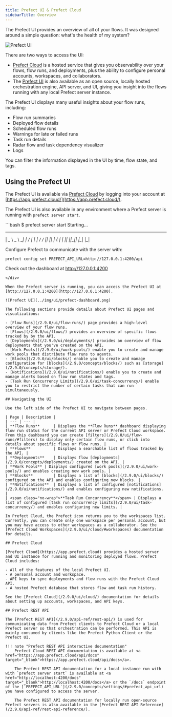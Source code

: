 ```yaml
---
title: Prefect UI & Prefect Cloud 
sidebarTitle: Overview
---
```


The Prefect UI provides an overview of all of your flows. It was designed around a simple question: what's the health of my system?

![Prefect UI](../img/ui/prefect-dashboard.png)

There are two ways to access the UI:

- [Prefect Cloud](/2.9.0/ui/cloud/) is a hosted service that gives you observability over your flows, flow runs, and deployments, plus the ability to configure personal accounts, workspaces, and collaborators.
- The [Prefect UI](#using-the-prefect-ui) is also available as an open source, locally hosted orchestration engine, API server, and UI, giving you insight into the flows running with any local Prefect server instance.

The Prefect UI displays many useful insights about your flow runs, including:

- Flow run summaries
- Deployed flow details
- Scheduled flow runs
- Warnings for late or failed runs
- Task run details 
- Radar flow and task dependency visualizer 
- Logs

You can filter the information displayed in the UI by time, flow state, and tags.

## Using the Prefect UI

The Prefect UI is available via [Prefect Cloud](/2.9.0/ui/cloud/) by logging into your account at [https://app.prefect.cloud/](https://app.prefect.cloud/).

The Prefect UI is also available in any environment where a Prefect server is running with `prefect server start`.

<div class="terminal">
```bash
$ prefect server start
Starting...

 ___ ___ ___ ___ ___ ___ _____ 
| _ \ _ \ __| __| __/ __|_   _|
|  _/   / _|| _|| _| (__  | |
|_| |_|_\___|_| |___\___| |_|

Configure Prefect to communicate with the server with:

    prefect config set PREFECT_API_URL=http://127.0.0.1:4200/api

Check out the dashboard at http://127.0.0.1:4200
```
</div>

When the Prefect server is running, you can access the Prefect UI at [http://127.0.0.1:4200](http://127.0.0.1:4200).

![Prefect UI](../img/ui/prefect-dashboard.png)

The following sections provide details about Prefect UI pages and visualizations:

- [Flow Runs](/2.9.0/ui/flow-runs/) page provides a high-level overview of your flow runs.
- [Flows](/2.9.0/ui/flows/) provides an overview of specific flows tracked by by the API.
- [Deployments](/2.9.0/ui/deployments/) provides an overview of flow deployments that you've created on the API.
- [Work Pools](/2.9.0/ui/work-pools/) enable you to create and manage work pools that distribute flow runs to agents.
- [Blocks](/2.9.0/ui/blocks/) enable you to create and manage configuration for [blocks](/2.9.0/concepts/blocks/) such as [storage](/2.9.0/concepts/storage/).
- [Notifications](/2.9.0/ui/notifications/) enable you to create and manage alerts based on flow run states and tags.
- [Task Run Concurrency Limits](/2.9.0/ui/task-concurrency/) enable you to restrict the number of certain tasks that can run simultaneously.

## Navigating the UI

Use the left side of the Prefect UI to navigate between pages.

| Page | Description |
| --- | --- |
| **Flow Runs**      | Displays the **Flow Runs** dashboard displaying flow run status for the current API server or Prefect Cloud workspace. From this dashboard you can create [filters](/2.9.0/ui/flow-runs/#filters) to display only certain flow runs, or click into details about specific flows or flow runs. |
| **Flows**          | Displays a searchable list of flows tracked by the API. |
| **Deployments**    | Displays flow [deployments](/2.9.0/concepts/deployments/) created on the API. |
| **Work Pools** | Displays configured [work pools](/2.9.0/ui/work-pools/) and enables creating new work pools. |
| **Blocks**         | Displays a list of [blocks](/2.9.0/ui/blocks/) configured on the API and enables configuring new blocks. |
| **Notifications**  | Displays a list of configured [notifications](/2.9.0/ui/notifications/) and enables configuring new notifications. |
| <span class="no-wrap">**Task Run Concurrency**</span> | Displays a list of configured [task run concurrency limits](/2.9.0/ui/task-concurrency/) and enables configuring new limits. |

In Prefect Cloud, the Prefect icon returns you to the workspaces list. Currently, you can create only one workspace per personal account, but you may have access to other workspaces as a collaborator. See the [Prefect Cloud Workspaces](/2.9.0/ui/cloud/#workspaces) documentation for details. 

## Prefect Cloud

[Prefect Cloud](https://app.prefect.cloud) provides a hosted server and UI instance for running and monitoring deployed flows. Prefect Cloud includes:

- All of the features of the local Prefect UI.
- A personal account and workspace.
- API keys to sync deployments and flow runs with the Prefect Cloud API.
- A hosted Prefect database that stores flow and task run history.

See the [Prefect Cloud](/2.9.0/ui/cloud/) documentation for details about setting up accounts, workspaces, and API keys.

## Prefect REST API

The [Prefect REST API](/2.9.0/api-ref/rest-api/) is used for communicating data from Prefect clients to Prefect Cloud or a local Prefect server so that orchestration can be performed. This API is mainly consumed by clients like the Prefect Python Client or the Prefect UI.

!!! note "Prefect REST API interactive documentation"
    Prefect Cloud REST API documentation is available at <a href="https://app.prefect.cloud/api/docs" target="_blank">https://app.prefect.cloud/api/docs</a>.

    The Prefect REST API documentation for a local instance run with with `prefect server start` is available at <a href="http://localhost:4200/docs" target="_blank">http://localhost:4200/docs</a> or the `/docs` endpoint of the [`PREFECT_API_URL`](/2.9.0/concepts/settings/#prefect_api_url) you have configured to access the server.

    The Prefect REST API documentation for locally run open-source Prefect servers is also available in the [Prefect REST API Reference](/2.9.0/api-ref/rest-api-reference/).
